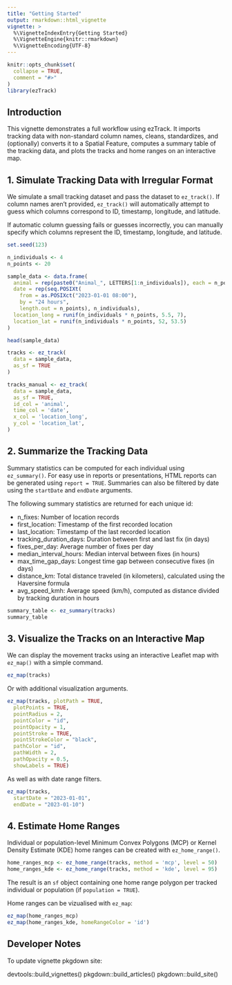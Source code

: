 ```yaml
---
title: "Getting Started"
output: rmarkdown::html_vignette
vignette: >
  %\VignetteIndexEntry{Getting Started}
  %\VignetteEngine{knitr::rmarkdown}
  %\VignetteEncoding{UTF-8}
---
```


```r
knitr::opts_chunk$set(
  collapse = TRUE,
  comment = "#>"
)
library(ezTrack)
```

## Introduction

This vignette demonstrates a full workflow using ezTrack. It imports tracking data with non-standard column names, cleans, standardizes, and (optionally) converts it to a Spatial Feature, computes a summary table of the tracking data, and plots the tracks and home ranges on an interactive map.

## 1. Simulate Tracking Data with Irregular Format

We simulate a small tracking dataset and pass the dataset to `ez_track()`. If column names aren't provided, `ez_track()` will automatically attempt to guess which columns correspond to ID, timestamp, longitude, and latitude.

If automatic column guessing fails or guesses incorrectly, you can manually specify which columns represent the ID, timestamp, longitude, and latitude.

```r
set.seed(123)

n_individuals <- 4
n_points <- 20

sample_data <- data.frame(
  animal = rep(paste0("Animal_", LETTERS[1:n_individuals]), each = n_points),
  date = rep(seq.POSIXt(
    from = as.POSIXct("2023-01-01 08:00"),
    by = "24 hours",
    length.out = n_points), n_individuals),
  location_long = runif(n_individuals * n_points, 5.5, 7),
  location_lat = runif(n_individuals * n_points, 52, 53.5)
)

head(sample_data)

tracks <- ez_track(
  data = sample_data,
  as_sf = TRUE
)

tracks_manual <- ez_track(
  data = sample_data,
  as_sf = TRUE,
  id_col = 'animal',
  time_col = 'date',
  x_col = 'location_long',
  y_col = 'location_lat',
)
```

## 2. Summarize the Tracking Data

Summary statistics can be computed for each individual using `ez_summary()`. For easy use in reports or presentations, HTML reports can be generated using `report = TRUE`. Summaries can also be filtered by date using the `startDate` and `endDate` arguments.

The following summary statistics are returned for each unique id:

-   n_fixes: Number of location records\
-   first_location: Timestamp of the first recorded location\
-   last_location: Timestamp of the last recorded location\
-   tracking_duration_days: Duration between first and last fix (in days)\
-   fixes_per_day: Average number of fixes per day\
-   median_interval_hours: Median interval between fixes (in hours)\
-   max_time_gap_days: Longest time gap between consecutive fixes (in days)\
-   distance_km: Total distance traveled (in kilometers), calculated using the Haversine formula\
-   avg_speed_kmh: Average speed (km/h), computed as distance divided by tracking duration in hours

```r
summary_table <- ez_summary(tracks)
summary_table
```

## 3. Visualize the Tracks on an Interactive Map

We can display the movement tracks using an interactive Leaflet map with `ez_map()` with a simple command.

```r
ez_map(tracks)
```

Or with additional visualization arguments.

```r
ez_map(tracks, plotPath = TRUE,
  plotPoints = TRUE,
  pointRadius = 2,
  pointColor = "id",
  pointOpacity = 1,
  pointStroke = TRUE,
  pointStrokeColor = "black",
  pathColor = "id",
  pathWidth = 2,
  pathOpacity = 0.5,
  showLabels = TRUE)

```

As well as with date range filters.

```r
ez_map(tracks,
  startDate = "2023-01-01",
  endDate = "2023-01-10")

```

## 4. Estimate Home Ranges

Individual or population-level Minimum Convex Polygons (MCP) or Kernel Density Estimate (KDE) home ranges can be created with `ez_home_range()`.

```r
home_ranges_mcp <- ez_home_range(tracks, method = 'mcp', level = 50)
home_ranges_kde <- ez_home_range(tracks, method = 'kde', level = 95)

```

The result is an `sf` object containing one home range polygon per tracked individual or population (if `population = TRUE`).

Home ranges can be vizualised with `ez_map`:

```r
ez_map(home_ranges_mcp)
ez_map(home_ranges_kde, homeRangeColor = 'id')
```


## Developer Notes

To update vignette pkgdown site:

devtools::build_vignettes()
pkgdown::build_articles()
pkgdown::build_site()
